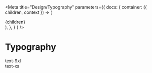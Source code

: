 
<Meta
  title="Design/Typography"
  parameters={{
         docs: {
         container: ({ children, context }) => (
           <DocsContainer context={context}>
             <div>{children}</div>
           </DocsContainer>
         ),
      },
   }
}
/>

# Typography

<Canvas>
    <div className="text-9xl font-sans">text-9xl</div>
    <div className="text-xs font-sans">text-xs</div>
</Canvas>
